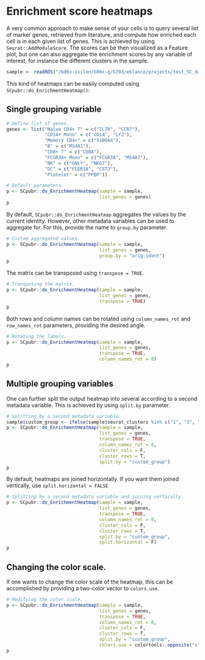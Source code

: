 # Enrichment score heatmaps

A very common approach to make sense of your cells is to query several list of marker genes, retrieved from literature, and compute how enriched each cell is in each given list of genes. This is achieved by using `Seurat::AddModuleScore`. The scores can be then visualized as a Feature plot, but one can also aggregate the enrichment scores by any variable of interest, for instance the different clusters in the sample.

```r
sample <- readRDS("/b06x-isilon/b06x-g/G703/eblanco/projects/test_SC_datasets/sc_dataset.rds")
```

This kind of heatmaps can be easily computed using `SCpubr::do_EnrichmentHeatmap()`:

## Single grouping variable

```r
# Define list of genes.
genes <- list("Naive CD4+ T" = c("IL7R", "CCR7"),
              "CD14+ Mono" = c("CD14", "LYZ"),
              "Memory CD4+" = c("S100A4"),
              "B" = c("MS4A1"),
              "CD8+ T" = c("CD8A"),
              "FCGR3A+ Mono" = c("FCGR3A", "MS4A7"),
              "NK" = c("GNLY", "NKG7"),
              "DC" = c("FCER1A", "CST3"),
              "Platelet" = c("PPBP"))

# Default parameters.
p <- SCpubr::do_EnrichmentHeatmap(sample = sample,
                                  list_genes = genes)
p
```
By default, `SCpubr::do_EnrichmentHeatmap` aggregates the values by the current identity. However, other metadata variables can be used to aggregate for. For this, provide the name to `group.by` parameter.

```r
# Custom aggregated values.
p <- SCpubr::do_EnrichmentHeatmap(sample = sample,
                                  list_genes = genes,
                                  group.by = "orig.ident")
p
```

The matrix can be transposed using `transpose = TRUE`.

```r
# Transposing the matrix.
p <- SCpubr::do_EnrichmentHeatmap(sample = sample,
                                  list_genes = genes,
                                  transpose = TRUE)
p
```


Both rows and column names can be rotated using `column_names_rot`  and `row_names_rot` parameters, providing the desired angle.

```r
# Rotating the labels.
p <- SCpubr::do_EnrichmentHeatmap(sample = sample,
                                  list_genes = genes,
                                  transpose = TRUE,
                                  column_names_rot = 0)
p
```

## Multiple grouping variables
One can further split the output heatmap into several according to a second metadata variable. This is achieved by using `split.by` parameter.
```r
# Splitting by a second metadata variable.
sample$custom_group <- ifelse(sample$seurat_clusters %in% c("1", "3", "5", "7", "9"), "Group A", "Group B")
p <- SCpubr::do_EnrichmentHeatmap(sample = sample,
                                  list_genes = genes,
                                  transpose = TRUE,
                                  column_names_rot = 0,
                                  cluster_cols = F,
                                  cluster_rows = T,
                                  split.by = "custom_group")
p
```


By default, heatmaps are joined horizontally. If you want them joined vertically, use `split.horizontal = FALSE`

```r
# Splitting by a second metadata variable and joining vertically.
p <- SCpubr::do_EnrichmentHeatmap(sample = sample,
                                  list_genes = genes,
                                  transpose = TRUE,
                                  column_names_rot = 0,
                                  cluster_cols = F,
                                  cluster_rows = T,
                                  split.by = "custom_group",
                                  split.horizontal = F)
p
```

## Changing the color scale.

If one wants to change the color scale of the heatmap, this can be accomplished by providing a two-color vector to `colors.use`. 

```r
# Modifying the color scale.
p <- SCpubr::do_EnrichmentHeatmap(sample = sample,
                                  list_genes = genes,
                                  transpose = TRUE,
                                  column_names_rot = 0,
                                  cluster_cols = F,
                                  cluster_rows = T,
                                  split.by = "custom_group",
                                  colors.use = colortools::opposite("steelblue", plot = F))
p
```

